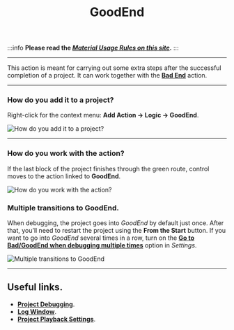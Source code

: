 ﻿---
sidebar_position: 6
title: GoodEnd 
description: Exit through the green route.
---
:::info **Please read the [*Material Usage Rules on this site*](../../Disclaimer).**
:::
_______________________________________________
This action is meant for carrying out some extra steps after the successful completion of a project.
It can work together with the [**Bad End**](./BadEnd) action.

_______________________________________________
### How do you add it to a project?
Right-click for the context menu: **Add Action → Logic → GoodEnd**.

![How do you add it to a project?](./assets/GoodEnd/GoodEnd_pic1.png)
_______________________________________________
### How do you work with the action?
If the last block of the project finishes through the green route, control moves to the action linked to **GoodEnd**.

![How do you work with the action?](./assets/GoodEnd/GoodEnd_pic2.png)

### Multiple transitions to GoodEnd.
When debugging, the project goes into *GoodEnd* by default just once. After that, you’ll need to restart the project using the **From the Start** button.
If you want to go into *GoodEnd* several times in a row, turn on the [**Go to Bad/GoodEnd when debugging multiple times**](../../Settings/Debugging) option in *Settings*.

![Multiple transitions to GoodEnd](./assets/BadEnd/BadEnd_pic4.png)
_______________________________________________
## Useful links.
- [**Project Debugging**](../../pm/Debugging).
- [**Log Window**](../../pm/Interface/Log_window).
- [**Project Playback Settings**](../../Settings/Debugging).